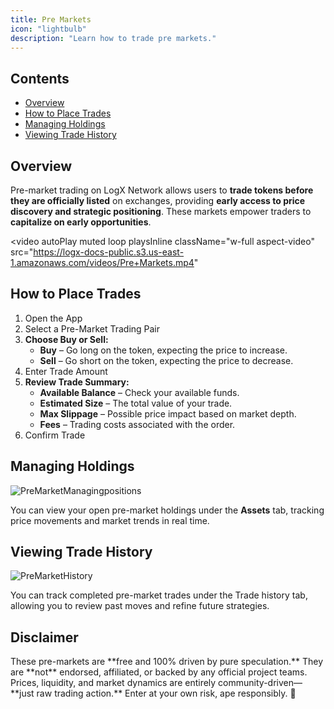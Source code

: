 ```yaml
---
title: Pre Markets
icon: "lightbulb"
description: "Learn how to trade pre markets."
---
```


## Contents
- [Overview](#overview)
- [How to Place Trades](#how-to-place-trades)
- [Managing Holdings](#managing-holdings)
- [Viewing Trade History](#viewing-trade-history)

## Overview

Pre-market trading on LogX Network allows users to **trade tokens before they are officially listed** on exchanges, providing **early access to price discovery and strategic positioning**. These markets empower traders to **capitalize on early opportunities**.

<video
  autoPlay
  muted
  loop
  playsInline
  className="w-full aspect-video"
  src="https://logx-docs-public.s3.us-east-1.amazonaws.com/videos/Pre+Markets.mp4"
></video>

## How to Place Trades

1. Open the App
2. Select a Pre-Market Trading Pair
3. **Choose Buy or Sell:**
   - **Buy** – Go long on the token, expecting the price to increase.
   - **Sell** – Go short on the token, expecting the price to decrease.
4. Enter Trade Amount
5. **Review Trade Summary:**
   - **Available Balance** – Check your available funds.
   - **Estimated Size** – The total value of your trade.
   - **Max Slippage** – Possible price impact based on market depth.
   - **Fees** – Trading costs associated with the order.
6. Confirm Trade

## Managing Holdings

![PreMarketManagingpositions](../images/PreMarketManagingpositions.png) 

You can view your open pre-market holdings under the **Assets** tab, tracking price movements and market trends in real time.

## Viewing Trade History

![PreMarketHistory](../images/PreMarketHistory.png) 

You can track completed pre-market trades under the Trade history tab, allowing you to review past moves and refine future strategies.

## Disclaimer

<Alert type="warning">
  These pre-markets are **free and 100% driven by pure speculation.** They are **not** endorsed, affiliated, or backed by any official project teams. Prices, liquidity, and market dynamics are entirely community-driven—**just raw trading action.** Enter at your own risk, ape responsibly. 🫡
</Alert>